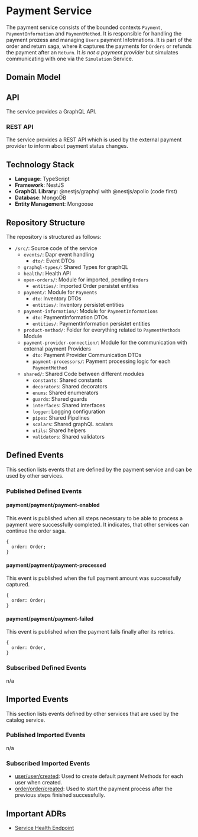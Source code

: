 
# Payment Service

The payment service consists of the bounded contexts `Payment`, `PaymentInformation` and `PaymentMethod`.
It is responsible for handling the payment prozess and managing `Users` payment Infotmations. It is part of the order and return saga, where it captures the payments for `Orders` or refunds the payment after an `Return`.
It _is not a payment provider_ but simulates communicating with one via the `Simulation` Service.

## Domain Model

<CustomImage path="/renderedDiagrams/paymentDomainModel" width="790" height="593.5" />

## API

The service provides a GraphQL API.

### REST API

The service provides a REST API which is used by the external payment provider to inform about payment status changes.

## Technology Stack

- **Language**: TypeScript
- **Framework**: NestJS
- **GraphQL Library**: @nestjs/graphql with @nestjs/apollo (code first)
- **Database**: MongoDB
- **Entity Management**: Mongoose

## Repository Structure

The repository is structured as follows:

<div className="repository-structure" >

- `/src/`: Source code of the service
  - `events/`: Dapr event handling
    - `dto/`: Event DTOs
  - `graphql-types/`: Shared Types for graphQL
  - `health/`: Health API
  - `open-orders/`: Module for imported, pending `Orders`
    - `entities/`: Imported Order persistet entities
  - `payment/`: Module for `Payments`
    - `dto`: Inventory DTOs
    - `entities/`: Inventory persistet entities
  - `payment-information/`: Module for `PaymentInformations`
    - `dto`: PaymentInformation DTOs
    - `entities/`: PaymentInformation persistet entities
  - `product-method/`: Folder for everything related to `PaymentMethods` Module
  - `payment-provider-connection/`: Module for the communication with external payment Providers
    - `dto`: Payment Provider Communication DTOs
    - `payment-processors/`: Payment processing logic for each `PaymentMethod`
  - `shared/`: Shared Code between different modules
    - `constants`: Shared constants
    - `decorators`: Shared decorators
    - `enums`: Shared enumerators
    - `guards`: Shared guards
    - `interfaces`: Shared interfaces
    - `logger`: Logging configuration
    - `pipes`: Shared Pipelines
    - `scalars`: Shared graphQL scalars
    - `utils`: Shared helpers
    - `validators`: Shared validators

</div>

## Defined Events

This section lists events that are defined by the payment service and can be used by other services.

### Published Defined Events

#### payment/payment/payment-enabled

This event is published when all steps necessary to be able to process a payment were successfully completed.
It indicates, that other services can continue the order saga.

```tsx
{
  order: Order;
}
```

#### payment/payment/payment-processed

This event is published when the full payment amount was successfully captured.

```tsx
{
  order: Order;
}
```

#### payment/payment/payment-failed

This event is published when the payment fails finally after its retries.

```tsx
{
  order: Order,
}
```

### Subscribed Defined Events

n/a

## Imported Events

This section lists events defined by other services that are used by the catalog service.

### Published Imported Events

n/a

### Subscribed Imported Events

- [user/user/created](/docs/docs/dev-manuals/services/user#userusercreated): Used to create default payment Methods for each user when created.
- [order/order/created](/docs/docs/dev-manuals/services/order#orderordercreated): Used to start the payment process after the previous steps finished successfully.

## Important ADRs

- [Service Health Endpoint](/docs/docs/dev-manuals/adr/health-endpoint)
